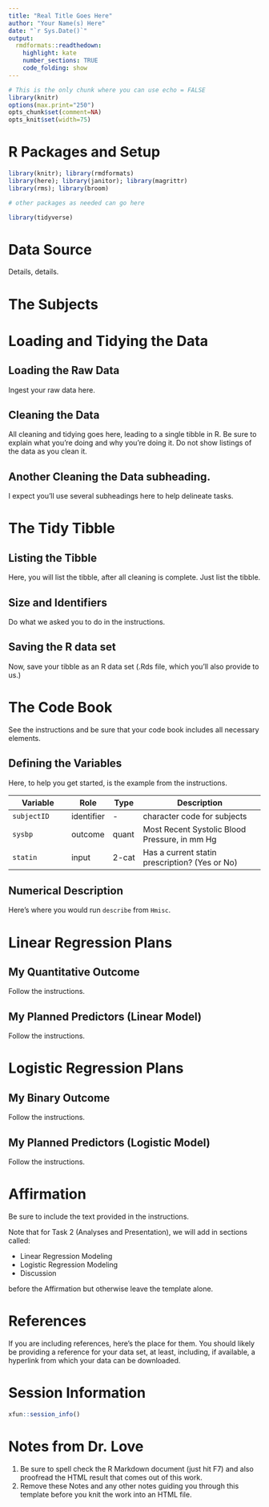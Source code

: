 ---
title: "Real Title Goes Here"
author: "Your Name(s) Here"
date: "`r Sys.Date()`"
output:
  rmdformats::readthedown:
    highlight: kate
    number_sections: TRUE
    code_folding: show
---

```{r setup, echo = FALSE, cache=FALSE}
# This is the only chunk where you can use echo = FALSE
library(knitr)
options(max.print="250")
opts_chunk$set(comment=NA) 
opts_knit$set(width=75)
```

# R Packages and Setup {-}

```{r packages, message = FALSE}
library(knitr); library(rmdformats)
library(here); library(janitor); library(magrittr)
library(rms); library(broom)

# other packages as needed can go here

library(tidyverse)
```

# Data Source

Details, details.

# The Subjects

# Loading and Tidying the Data

## Loading the Raw Data

Ingest your raw data here.

## Cleaning the Data

All cleaning and tidying goes here, leading to a single tibble in R. Be sure to explain what you're doing and why you're doing it. Do not show listings of the data as you clean it. 

## Another Cleaning the Data subheading.

I expect you'll use several subheadings here to help delineate tasks.

# The Tidy Tibble

## Listing the Tibble

Here, you will list the tibble, after all cleaning is complete. Just list the tibble.

## Size and Identifiers

Do what we asked you to do in the instructions.

## Saving the R data set

Now, save your tibble as an R data set (.Rds file, which you'll also provide to us.)

# The Code Book

See the instructions and be sure that your code book includes all necessary elements.

## Defining the Variables

Here, to help you get started, is the example from the instructions.

Variable | Role | Type | Description
-------- | ---- | ---- | -----------------
`subjectID` | identifier | - | character code for subjects
`sysbp` | outcome | quant | Most Recent Systolic Blood Pressure, in mm Hg
`statin` | input | 2-cat | Has a current statin prescription? (Yes or No)


## Numerical Description

Here's where you would run `describe` from `Hmisc`.

# Linear Regression Plans

## My Quantitative Outcome

Follow the instructions.

## My Planned Predictors (Linear Model)

Follow the instructions.

# Logistic Regression Plans

## My Binary Outcome

Follow the instructions.

## My Planned Predictors (Logistic Model)

Follow the instructions.

# Affirmation 

Be sure to include the text provided in the instructions.

Note that for Task 2 (Analyses and Presentation), we will add in sections called:

- Linear Regression Modeling
- Logistic Regression Modeling
- Discussion

before the Affirmation but otherwise leave the template alone.

# References

If you are including references, here's the place for them. You should likely be providing a reference for your data set, at least, including, if available, a hyperlink from which your data can be downloaded.

# Session Information

```{r}
xfun::session_info()
```

# Notes from Dr. Love

1. Be sure to spell check the R Markdown document (just hit F7) and also proofread the HTML result that comes out of this work.
2. Remove these Notes and any other notes guiding you through this template before you knit the work into an HTML file.



